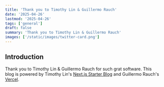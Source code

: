 ```yaml
---
title: 'Thank you to Timothy Lin & Guillermo Rauch'
date: '2025-04-26'
lastmod: '2025-04-26'
tags: ['general']
draft: false
summary: 'Thank you to Timothy Lin & Guillermo Rauch'
images: ['/static/images/twitter-card.png']
---
```


## Introduction

Thank you to Timothy Lin & Guillermo Rauch for such grat software. This blog is powered by Timothy Lin's [Next.js Starter Blog](https://github.com/timlrx/tailwind-nextjs-starter-blog) and Guillermo Rauch's [Vercel](https://www.vercel.com). 
